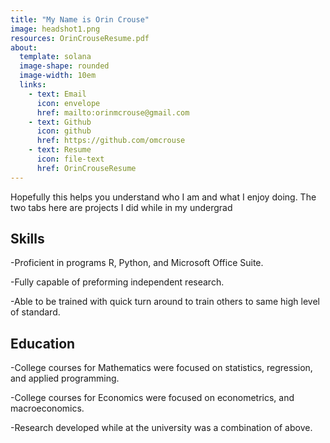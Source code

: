 ```yaml
---
title: "My Name is Orin Crouse"
image: headshot1.png
resources: OrinCrouseResume.pdf
about:
  template: solana
  image-shape: rounded
  image-width: 10em
  links: 
    - text: Email
      icon: envelope
      href: mailto:orinmcrouse@gmail.com
    - text: Github
      icon: github
      href: https://github.com/omcrouse
    - text: Resume
      icon: file-text
      href: OrinCrouseResume
---
```



Hopefully this helps you understand who I am and what I enjoy doing. The two tabs here are projects I did while in my undergrad

## Skills
 
-Proficient in programs R, Python, and Microsoft Office Suite.

-Fully capable of preforming independent research.

-Able to be trained with quick turn around to train others to same high level of standard.

## Education
-College courses for Mathematics were focused on statistics, regression, and applied programming.

-College courses for Economics were focused on econometrics, and macroeconomics.

-Research developed while at the university was a combination of above.
